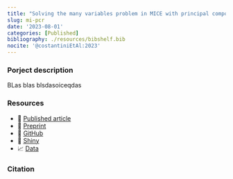 ```yaml
---
title: "Solving the many variables problem in MICE with principal component regression."
slug: mi-pcr
date: '2023-08-01'
categories: [Published]
bibliography: ./resources/bibshelf.bib
nocite: '@costantiniEtAl:2023'
---
```


### Porject description

BLas blas blsdasoiceqdas 

### Resources

- 📝 [Published article](https://link.springer.com/article/10.3758/s13428-023-02117-1)
- 📝 [Preprint](href: https://arxiv.org/abs/2206.15107)
- 💽 [GitHub](https://github.com/EdoardoCostantini/mi-gspcr-evs)
- 🪩 [Shiny](https://edoardocostantini.shinyapps.io/plotmipca/)
- 📈 [Data](https://github.com/amices/mice/blob/master/data/fdd.rda)

### Citation